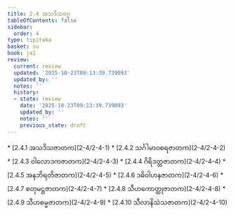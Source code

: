 ```yaml
---
title: 2.4 အသဒိသဝဂ္ဂ
tableOfContents: false
sidebar:
  order: 4
type: tipitaka
basket: su
book: ja1
review:
  current: review
  updated: '2025-10-23T09:13:39.739093'
  updated_by: ''
  notes: ''
  history:
  - state: review
    date: '2025-10-23T09:13:39.739093'
    updated_by: ''
    notes: ''
    previous_state: draft
---
```



<ReviewStatus review={frontmatter.review} showDetails={true} />

<HypothesisAnnotation frontmatter={frontmatter} />

<DynamicBreadcrumb />



<TableOfContents book="ja1" section="2.4">
* [2.4.1 အသဒိသဇာတက](2-4/2-4-1)
* [2.4.2 သင်္ဂါမာဝစရဇာတက](2-4/2-4-2)
* [2.4.3 ဝါလောဒကဇာတက](2-4/2-4-3)
* [2.4.4 ဂိရိဒတ္တဇာတက](2-4/2-4-4)
* [2.4.5 အနဘိရတိဇာတက](2-4/2-4-5)
* [2.4.6 ဒဓိဝါဟနဇာတက](2-4/2-4-6)
* [2.4.7 စတုမဋ္ဌဇာတက](2-4/2-4-7)
* [2.4.8 သီဟကောတ္ထုဇာတက](2-4/2-4-8)
* [2.4.9 သီဟစမ္မဇာတက](2-4/2-4-9)
* [2.4.10 သီလာနိသံသဇာတက](2-4/2-4-10)
</TableOfContents>